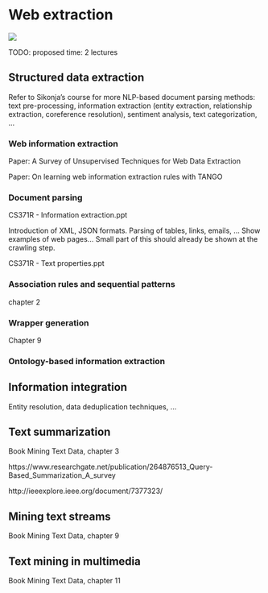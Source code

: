 # Web extraction {#WebExtraction}

<img src="img/book/spider-01.png" />

TODO: proposed time: 2 lectures

## Structured data extraction

Refer to Sikonja's course for more NLP-based document parsing methods: text pre-processing, information extraction (entity extraction, relationship extraction, coreference resolution), sentiment analysis, text categorization, ...

### Web information extraction

Paper: A Survey of Unsupervised Techniques for Web Data Extraction

Paper: On learning web information extraction rules with TANGO

### Document parsing

CS371R - Information extraction.ppt

Introduction of XML, JSON formats. Parsing of tables, links, emails, ... Show examples of web pages... Small part of this should already be shown at the crawling step.

CS371R - Text properties.ppt

### Association rules and sequential patterns

chapter 2

### Wrapper generation

Chapter 9

### Ontology-based information extraction

## Information integration

Entity resolution, data deduplication techniques, ...

## Text summarization

Book Mining Text Data, chapter 3

https://www.researchgate.net/publication/264876513_Query-Based_Summarization_A_survey

http://ieeexplore.ieee.org/document/7377323/

## Mining text streams

Book Mining Text Data, chapter 9

## Text mining in multimedia

Book Mining Text Data, chapter 11